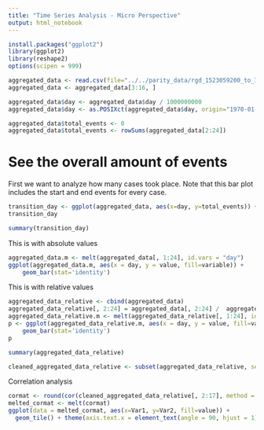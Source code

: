 ```yaml
---
title: "Time Series Analysis - Micro Perspective"
output: html_notebook
---
```


```r
install.packages("ggplot2")
library(ggplot2)
library(reshape2)
options(scipen = 999)
```


```r
aggregated_data <- read.csv(file="../../parity_data/rgd_1523059200_to_1524528000.csv", header=TRUE, sep=",")
aggregated_data <- aggregated_data[3:16, ]

aggregated_data$day <- aggregated_data$day / 1000000000
aggregated_data$day <- as.POSIXct(aggregated_data$day, origin="1970-01-01")

aggregated_data$total_events <- 0
aggregated_data$total_events <- rowSums(aggregated_data[2:24])
```

# See the overall amount of events
First we want to analyze how many cases took place. Note that this bar plot includes the start and end events for every case.

```r
transition_day <- ggplot(aggregated_data, aes(x=day, y=total_events)) + ylab('amount of transitions') + ggtitle('Occured transitions per day') + theme(plot.title = element_text(hjust = 0.5)) + geom_bar(stat='identity')
transition_day
```

```r
summary(transition_day)
```


This is with absolute values

```r
aggregated_data.m <- melt(aggregated_data[, 1:24], id.vars = "day")
ggplot(aggregated_data.m, aes(x = day, y = value, fill=variable)) +
    geom_bar(stat='identity')
```
This is with relative values

```r
aggregated_data_relative <- cbind(aggregated_data)
aggregated_data_relative[, 2:24] = aggregated_data[, 2:24] /  aggregated_data[, 'total_events']
aggregated_data_relative.m <- melt(aggregated_data_relative[, 1:24], id.vars = "day")
p <- ggplot(aggregated_data_relative.m, aes(x = day, y = value, fill=variable)) +
    geom_bar(stat='identity')
p
```

```r
summary(aggregated_data_relative)
```
```r
cleaned_aggregated_data_relative <- subset(aggregated_data_relative, select = -c(CtU..UtC, CtU..UtU, UtC..UtU, UtU..CtC, UtU..CtU, UtU..UtC, UtU..UtU))
```

Correlation analysis

```r
cormat <- round(cor(cleaned_aggregated_data_relative[, 2:17], method = c("pearson")),2)
melted_cormat <- melt(cormat)
ggplot(data = melted_cormat, aes(x=Var1, y=Var2, fill=value)) + 
  geom_tile() + theme(axis.text.x = element_text(angle = 90, hjust = 1))
```


